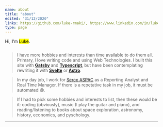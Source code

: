 ```yaml
---
name: about
title: "about"
edited: "31/12/2020"
links: https://github.com/luke-rmaki/, https://www.linkedin.com/in/luke-ruokaismaki-01b537159/, https://twitter.com/luke_rmaki, https://codepen.io/luke_rmaki
type: page
---
```



Hi, I'm <mark>Luke</mark>.

<Image />

> I have more hobbies and interests than time available to do them all. Primary, I love writing code and using Web Technologies. I built this site with **[Gatsby](https://www.gatsbyjs.com/)** and **[Typescript](https://www.typescriptlang.org/)**, but have been contemplating rewriting it with **[Svelte](https://svelte.dev/)** or **[Astro](https://astro.build/)**.

> In my day job, I work for [Serco ASPAC](https://www.serco.com/aspac) as a Reporting Analyst and Real Time Manager. If there is a repetative task in my job, it must be automated 😆.

> If I had to pick some hobbies and interests to list, then these would be it: coding (obviously), music (I play the guitar and piano), and reading/listening to books about space exploration, astronomy, history, economics, and pyschology.

---
